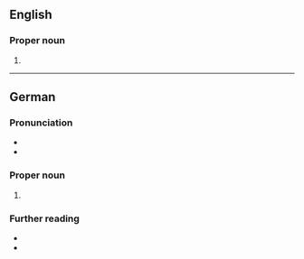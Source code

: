 ==English==
{{wikipedia}}

===Proper noun===
{{en-proper noun}}

# {{place|en|city|s/Mecklenburg-Vorpommern|c/Germany}}

----

==German==

===Pronunciation===
* {{IPA|de|/ˈʃtʁaːlzʊnt/|qual2=non-local often|/ˌʃtʁaːlˈzʊnt/}}
* {{audio|de|De-Stralsund.ogg|Audio}}

===Proper noun===
{{de-proper noun|toponym}}

# {{place|de|independent city|s/Mecklenburg-Vorpommern|c/Germany|t1=Stralsund}}

===Further reading===
* {{pedia}}
* {{pedia|lang=de}}